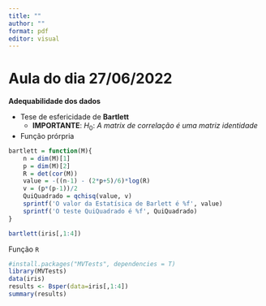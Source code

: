 ```yaml
---
title: ""
author: ""
format: pdf
editor: visual
---
```


# Aula do dia 27/06/2022

**Adequabilidade dos dados**

- Tese de esfericidade de **Bartlett**
    - **IMPORTANTE**: $H_{0}$: *A matrix de correlação é uma matriz identidade*

- Função prórpria

```r
bartlett = function(M){
    n = dim(M)[1]
    p = dim(M)[2]
    R = det(cor(M))
    value = -((n-1) - (2*p+5)/6)*log(R)
    v = (p*(p-1))/2
    QuiQuadrado = qchisq(value, v)
    sprintf('O valor da Estatísica de Barlett é %f', value)
    sprintf('O teste QuiQuadrado é %f', QuiQuadrado)
}

bartlett(iris[,1:4])
```

Função `R`

```r
#install.packages("MVTests", dependencies = T)
library(MVTests)
data(iris)
results <- Bsper(data=iris[,1:4])
summary(results)
```
